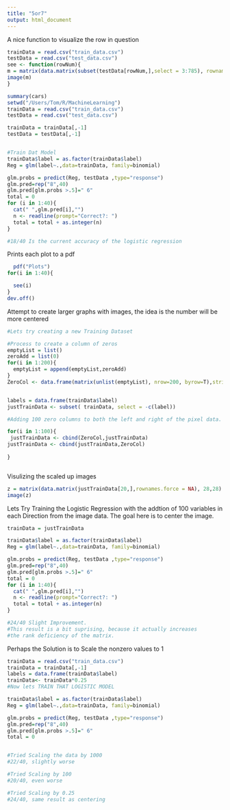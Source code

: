 ```yaml
---
title: "5or7"
output: html_document
---
```



A nice function to visualize the row in question
```r
trainData = read.csv("train_data.csv")
testData = read.csv("test_data.csv")
see <- function(rowNum){
m = matrix(data.matrix(subset(testData[rowNum,],select = 3:785), rownames.force = NA),28,28)
image(m)
}


```


```r
summary(cars)
setwd("/Users/Tom/R/MachineLearning")
trainData = read.csv("train_data.csv")
testData = read.csv("test_data.csv")

trainData = trainData[,-1]
testData = testData[,-1]


#Train Dat Model
trainData$label = as.factor(trainData$label)
Reg = glm(label~.,data=trainData, family=binomial)

glm.probs = predict(Reg, testData ,type="response")
glm.pred=rep("8",40)
glm.pred[glm.probs >.5]=" 6"
total = 0
for (i in 1:40){
  cat(" ",glm.pred[i],"")
  n <- readline(prompt="Correct?: ")
  total = total + as.integer(n)
}

#18/40 Is the current accuracy of the logistic regression


```


Prints each plot to a pdf
```r
  pdf("Plots")
for(i in 1:40){

  see(i)
}
dev.off()
```


Attempt to create larger graphs with images, the idea is the number will be more centered
```r
#Lets try creating a new Training Dataset

#Process to create a column of zeros
emptyList = list()
zeroAdd = list(0)
for(i in 1:200){
  emptyList = append(emptyList,zeroAdd)
}
ZeroCol <- data.frame(matrix(unlist(emptyList), nrow=200, byrow=T),stringsAsFactors=FALSE)


labels = data.frame(trainData$label)
justTrainData <- subset( trainData, select = -c(label))

#Adding 100 zero columns to both the left and right of the pixel data. In an effort to simply center the image

for(i in 1:100){
 justTrainData <- cbind(ZeroCol,justTrainData)
justTrainData <- cbind(justTrainData,ZeroCol)
  
}



```


Visulizing the scaled up images
```r
z = matrix(data.matrix(justTrainData[20,],rownames.force = NA), 28,28)
image(z)
```


Lets Try Training the Logistic Regression with the addtion of 100 variables in each Direction from the image data. The goal here is to center the image. 
```r

trainData = justTrainData

trainData$label = as.factor(trainData$label)
Reg = glm(label~.,data=trainData, family=binomial)

glm.probs = predict(Reg, testData ,type="response")
glm.pred=rep("8",40)
glm.pred[glm.probs >.5]=" 6"
total = 0
for (i in 1:40){
  cat(" ",glm.pred[i],"")
  n <- readline(prompt="Correct?: ")
  total = total + as.integer(n)
}

#24/40 Slight Improvement. 
#This result is a bit suprising, because it actually increases
#the rank deficiency of the matrix. 


```


Perhaps the Solution is to Scale the nonzero values to 1

```r
trainData = read.csv("train_data.csv")
trainData = trainData[,-1]
labels = data.frame(trainData$label)
trainData<- trainData*0.25
#Now lets TRAIN THAT LOGISTIC MODEL

trainData$label = as.factor(trainData$label)
Reg = glm(label~.,data=trainData, family=binomial)

glm.probs = predict(Reg, testData ,type="response")
glm.pred=rep("8",40)
glm.pred[glm.probs >.5]=" 6"
total = 0


#Tried Scaling the data by 1000
#22/40, slightly worse

#Tried Scaling by 100
#20/40, even worse

#Tried Scaling by 0.25
#24/40, same result as centering




```
